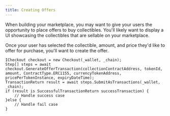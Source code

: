 ```yaml
---
title: Creating Offers
---
```


When building your marketplace, you may want to give your users the opportunity to place offers to buy collectibles. You'll likely want to display a UI showcasing the collectibles that are sellable on your marketplace.

Once your user has selected the collectible, amount, and price they'd like to offer for purchase, you'll want to create the offer.

```
ICheckout checkout = new Checkout(_wallet, _chain);
Step[] steps = await checkout.GenerateOfferTransaction(collectionContractAddress, tokenId, amount, ContractType.ERC1155, currencyTokenAddress, pricePerTokenInstance, expiryDateTime);
TransactionReturn result = await steps.SubmitAsTransactions(_wallet, _chain);
if (result is SuccessfulTransactionReturn successTransaction) {
    // Handle success case
}else {
    // Handle fail case
}
```